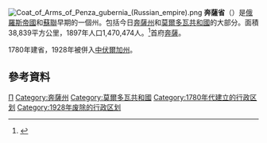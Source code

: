 [[File:Coat_of_Arms_of_Penza_gubernia_(Russian_empire).png|right]]
'''奔薩省'''（{{lang|ru|Пензенская губерния}}）是[[俄羅斯帝國|俄羅斯帝國]]和[[蘇聯|蘇聯]]早期的一個州。包括今日[[奔薩州|奔薩州]]和[[莫爾多瓦共和國|莫爾多瓦共和國]]的大部分。面積38,839平方公里，1897年人口1,470,474人。<ref>{{Cite web |url=http://demoscope.ru/weekly/ssp/rus_lan_97.php?reg=59 |title=Первая всеобщая перепись населения Российской Империи 1897 г. |access-date=2008-08-06 |archive-date=2019-08-12 |archive-url=https://web.archive.org/web/20190812081522/http://www.demoscope.ru/weekly/ssp/rus_lan_97.php?reg=59 |dead-url=no }}</ref>首府[[奔薩|奔薩]]。

1780年建省，1928年被併入[[中伏爾加州|中伏爾加州]]。
==參考資料==
<div class="references-small">
<references />
</div>
{{ImpRussia}}
[[Category:俄罗斯帝国直辖省|П]]
[[Category:奔薩州|Category:奔薩州]]
[[Category:莫爾多瓦共和國|Category:莫爾多瓦共和國]]
[[Category:1780年代建立的行政区划|Category:1780年代建立的行政区划]]
[[Category:1928年废除的行政区划|Category:1928年废除的行政区划]]